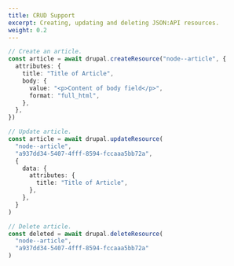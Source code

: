 ```yaml
---
title: CRUD Support
excerpt: Creating, updating and deleting JSON:API resources.
weight: 0.2
---
```


```ts
// Create an article.
const article = await drupal.createResource("node--article", {
  attributes: {
    title: "Title of Article",
    body: {
      value: "<p>Content of body field</p>",
      format: "full_html",
    },
  },
})
```

```ts
// Update article.
const article = await drupal.updateResource(
  "node--article",
  "a937dd34-5407-4fff-8594-fccaaa5bb72a",
  {
    data: {
      attributes: {
        title: "Title of Article",
      },
    },
  }
)
```

```ts
// Delete article.
const deleted = await drupal.deleteResource(
  "node--article",
  "a937dd34-5407-4fff-8594-fccaaa5bb72a"
)
```
